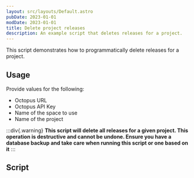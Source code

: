 ```yaml
---
layout: src/layouts/Default.astro
pubDate: 2023-01-01
modDate: 2023-01-01
title: Delete project releases
description: An example script that deletes releases for a project.
---
```


This script demonstrates how to programmatically delete releases for a project.

## Usage

Provide values for the following:

- Octopus URL
- Octopus API Key
- Name of the space to use
- Name of the project

:::div{.warning}
**This script will delete all releases for a given project. This operation is destructive and cannot be undone. Ensure you have a database backup and take care when running this script or one based on it**
:::

## Script

<DeleteProjectReleasesScripts />
